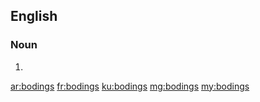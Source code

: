 ==English==

===Noun===
{{head|en|plural}}

# {{plural of|boding|lang=en}}

[[ar:bodings]]
[[fr:bodings]]
[[ku:bodings]]
[[mg:bodings]]
[[my:bodings]]